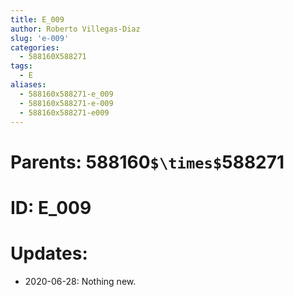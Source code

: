 ```yaml
---
title: E_009
author: Roberto Villegas-Diaz
slug: 'e-009'
categories:
  - 588160X588271
tags:
  - E
aliases:
  - 588160x588271-e_009
  - 588160x588271-e-009
  - 588160x588271-e009
---
```


# **Parents**: 588160`$\times$`588271
# **ID**: E_009
# **Updates**: 
 - 2020-06-28: Nothing new.
